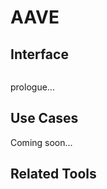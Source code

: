 # AAVE

## Interface

```javascript
```

prologue...

## Use Cases

Coming soon...

## Related Tools
